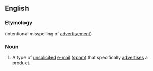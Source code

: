 ==English==

===Etymology===
{{blend|en|spam|advertizement|}} (intentional misspelling of [[advertisement]])

===Noun===
{{en-noun}}

# {{lb|en|Internet}} A type of [[unsolicited]] [[e-mail]] ([[spam]]) that specifically [[advertise]]s a product.